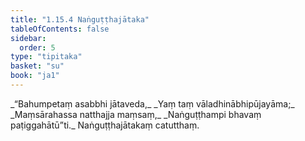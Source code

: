 ```yaml
---
title: "1.15.4 Naṅguṭṭhajātaka"
tableOfContents: false
sidebar:
  order: 5
type: "tipitaka"
basket: "su"
book: "ja1"
---
```



<DynamicBreadcrumb />

<Division number="144" book="ja1">

<Paragraph number="319" type="verses" book="ja1">
_“Bahumpetaṃ asabbhi jātaveda,_  
_Yaṃ taṃ vāladhinābhipūjayāma;_  
_Maṃsārahassa natthajja maṃsaṃ,_  
_Naṅguṭṭhampi bhavaṃ paṭiggahātū”ti._  


</Paragraph>
</Division>

<Paragraph number="320" type="center" book="ja1">
Naṅguṭṭhajātakaṃ catutthaṃ.
</Paragraph>